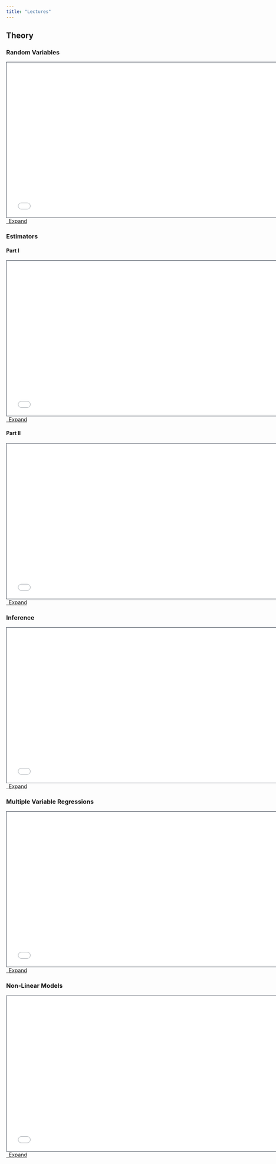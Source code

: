 ```yaml
---
title: "Lectures"
---
```


## Theory

### Random Variables

```{=html}
<div>
  <iframe class="slide deck" src="01-Random-Variables/010-compile.html" height="420" width="750" style="border: 1px solid #2e3846;"></iframe>
</div>
<a class="btn btn-primary btn-md" href="01-Random-Variables/010-compile.qmd" target="_blank">
  <i class="fa-solid fa-window-restore"></i>&ensp;Expand
</a>
```

### Estimators

#### Part I

```{=html}
<div>
  <iframe class="slide deck" src="03-Estimators-01/030-compile.html" height="420" width="750" style="border: 1px solid #2e3846;"></iframe>
</div>
<a class="btn btn-primary btn-md" href="03-Estimators-01/030-compile.qmd" target="_blank">
  <i class="fa-solid fa-window-restore"></i>&ensp;Expand
</a>
```

#### Part II

```{=html}
<div>
  <iframe class="slide deck" src="04-Estimators-02/040-compile.html" height="420" width="750" style="border: 1px solid #2e3846;"></iframe>
</div>
<a class="btn btn-primary btn-md" href="04-Estimators-02/040-compile.qmd" target="_blank">
  <i class="fa-solid fa-window-restore"></i>&ensp;Expand
</a>
```

### Inference

```{=html}
<div>
  <iframe class="slide deck" src="05-Inference/050-compile.html" height="420" width="750" style="border: 1px solid #2e3846;"></iframe>
</div>
<a class="btn btn-primary btn-md" href="05-Inference/050-compile.qmd" target="_blank">
  <i class="fa-solid fa-window-restore"></i>&ensp;Expand
</a>
```

### Multiple Variable Regressions

```{=html}
<div>
  <iframe class="slide deck" src="06-Multiple-Var-Reg/060-compile.html" height="420" width="750" style="border: 1px solid #2e3846;"></iframe>
</div>
<a class="btn btn-primary btn-md" href="06-Multiple-Var-Reg/060-compile.qmd" target="_blank">
  <i class="fa-solid fa-window-restore"></i>&ensp;Expand
</a>
```

### Non-Linear Models

```{=html}
<div>
  <iframe class="slide deck" src="07-Non-Linear-Models/070-compile.html" height="420" width="750" style="border: 1px solid #2e3846;"></iframe>
</div>
<a class="btn btn-primary btn-md" href="07-Non-Linear-Models/070-compile.qmd" target="_blank">
  <i class="fa-solid fa-window-restore"></i>&ensp;Expand
</a>
```